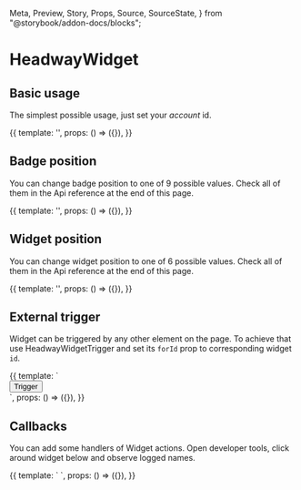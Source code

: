   Meta,
  Preview,
  Story,
  Props,
  Source,
  SourceState,
} from "@storybook/addon-docs/blocks";

<Meta title="HeadwayWidget" decorators={[withKnobs]} />

# HeadwayWidget

## Basic usage

The simplest possible usage, just set your _account_ id.

<Preview>
  <Story name="Basic">
    {{
      template:
        '<headway-widget account="J1LKG7"><logo></logo></headway-widget>',
      props: () => ({}),
    }}
  </Story>
</Preview>

## Badge position

You can change badge position to one of 9 possible values. Check all of them in the Api reference at the end of this page.

<Preview>
  <Story name="Badge Position">
    {{
      template:
        '<headway-widget account="J1LKG7" id="2" badgePosition="center-left"><logo></logo></headway-widget>',
      props: () => ({}),
    }}
  </Story>
</Preview>

## Widget position

You can change widget position to one of 6 possible values. Check all of them in the Api reference at the end of this page.

<Preview>
  <Story name="Widget Position">
    {{
      template:
        '<headway-widget account="J1LKG7" id="3" position="center-left"><logo></logo></headway-widget>',
      props: () => ({}),
    }}
  </Story>
</Preview>

## External trigger

Widget can be triggered by any other element on the page. To achieve that use HeadwayWidgetTrigger and set its `forId`
prop to corresponding widget `id`.

<Preview>
  <Story name="External trigger">
    {{
      template: `<div  style="display: flex">
            <headway-widget account="J1LKG7" id="4">
                <logo></logo>
            </headway-widget>
            <headway-widget-trigger forId="4">
                <button>Trigger</button>
            </headway-widget-trigger>
        </div>`,
      props: () => ({}),
    }}
  </Story>
</Preview>

## Callbacks

You can add some handlers of Widget actions. Open developer tools, click around widget below and observe
logged names.

<Preview>
  <Story name="Callbacks">
    {{
      template: `<headway-widget account="J1LKG7" id="5">
                <logo></logo>
            </headway-widget>`,
      props: () => ({}),
    }}
  </Story>
</Preview>

<Props of={HeadwayWidget} />
